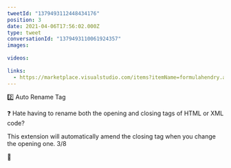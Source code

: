 ```yaml
---
tweetId: "1379493112448434176"
position: 3
date: 2021-04-06T17:56:02.000Z
type: tweet
conversationId: "1379493110061924357"
images:
  
videos:
  
links:
  - https://marketplace.visualstudio.com/items?itemName=formulahendry.auto-rename-tag
---
```

2️⃣ Auto Rename Tag

❓ Hate having to rename both the opening and closing tags of HTML or XML code?

This extension will automatically amend the closing tag when you change the opening one. 3/8

🔗 
